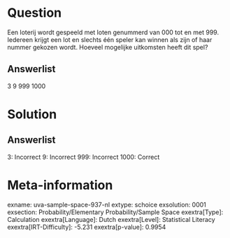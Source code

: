 Question
========

Een loterij wordt gespeeld met loten genummerd van 000 tot en met 999.
Iedereen krijgt een lot en slechts één speler kan winnen als zijn of
haar nummer gekozen wordt. Hoeveel mogelijke uitkomsten heeft dit spel?

Answerlist
----------

3
9
999
1000

Solution
========

Answerlist
----------

3: Incorrect
9: Incorrect
999: Incorrect
1000: Correct

Meta-information
================
exname: uva-sample-space-937-nl
extype: schoice
exsolution: 0001
exsection: Probability/Elementary Probability/Sample Space
exextra[Type]: Calculation
exextra[Language]: Dutch
exextra[Level]: Statistical Literacy
exextra[IRT-Difficulty]: -5.231
exextra[p-value]: 0.9954
